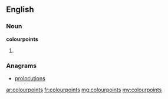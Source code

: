 ==English==

===Noun===
'''colourpoints'''

# {{plural of|colourpoint}}

===Anagrams===
* [[prolocutions#English|prolocutions]]

[[ar:colourpoints]]
[[fr:colourpoints]]
[[mg:colourpoints]]
[[my:colourpoints]]